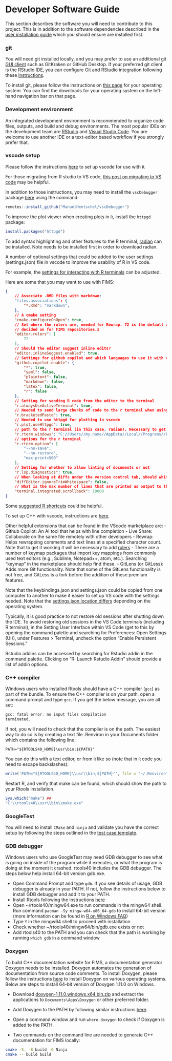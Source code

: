# Developer Software Guide

This section describes the software you will
need to contribute to this project. This is in addition to the software
dependencies described in the [user installation
guide](#user-installation-guide) which you should ensure are installed
first.

### git

You will need git installed locally, and you may prefer to use an
additional git [GUI client](https://git-scm.com/downloads/guis) such as
GitKraken or GitHub Desktop. If your preferred git client is the RStudio
IDE, you can configure Git and RStudio integration following these
[instructions](https://happygitwithr.com/rstudio-git-GitHub.html).

To install git, please follow the instructions on [this
page](https://git-scm.com/book/en/v2/Getting-Started-Installing-Git) for
your operating system. You can find the downloads for your operating
system on the left-hand navigation bar on that page.

### Development environment

An integrated development environment is recommended to organize code 
files, outputs, and build and debug environments. The most popular IDEs
 on the development team are [RStudio](https://www.rstudio.com/) and 
 [Visual Studio Code](https://code.visualstudio.com/). You are welcome 
 to use another IDE or a text-editor based workflow if you strongly 
 prefer that. 

### vscode setup

Please follow the instructions
[here](https://code.visualstudio.com/docs/languages/r) to set up vscode for use
with `R`.

For those migrating from R studio to VS code, [this post on migrating to VS
code](https://statnmap.com/2021-10-09-how-not-to-be-lost-with-vscode-when-coming-from-rstudio/)
may be helpful.

In addition to those instructions, you may need to install the `vscDebugger`
package [here](https://github.com/ManuelHentschel/vscDebugger) using the
command:

```r
remotes::install_github("ManuelHentschel/vscDebugger")
```

To improve the plot viewer when creating plots in `R`, install the `httpgd`
package:

```r
install.packages("httpgd")
``` 

To add syntax highlighting and other features to the R terminal,
[radian](https://github.com/randy3k/radian) can be installed. Note needs to be
installed first in order to download radian.

A number of optional settings that could be added to the user settings
(settings.json) file in vscode to improve the usability of R in VS code.

For example, the [settings for interacting with R
terminals](https://github.com/REditorSupport/vscode-R/wiki/Interacting-with-R-terminals#sending-code-to-r-terminals)
can be adjusted.

Here are some that you may want to use with FIMS:

```json
{
    // Associate .RMD files with markdown:
    "files.associations": {
        "*.Rmd": "markdown",
    },
    // A cmake setting
    "cmake.configureOnOpen": true, 
    // Set where the rulers are, needed for Rewrap. 72 is the default we have
    // decided on for FIMS repositories.z
    "editor.rulers": [
        72
    ],
    // Should the editor suggest inline edits?
    "editor.inlineSuggest.enabled": true,
    // Settings for github copilot and which languages to use it with or not.
    "github.copilot.enable": {
        "*": true,
        "yaml": false,
        "plaintext": false,
        "markdown": false,
        "latex": false,
        "r": false
    }, 
    // Setting for sending R code from the editor to the terminal
    "r.alwaysUseActiveTerminal": true,
    // Needed to send large chunks of code to the r terminal when using radian
    "r.bracketedPaste": true,
    // Needed to use httpgd for plotting in vscode
    "r.plot.useHttpgd": true,
    // path to the r terminal (in this case, radian). Necessary to get the terminal to use radian.
    "r.rterm.windows": "C://Users//my.name//AppData//Local//Programs//Python//Python310//Scripts//radian.exe", //Use this only for Windows 
    // options for the r terminal
    "r.rterm.option": [
        "--no-save",
        "--no-restore",
        "max.print=500"
    ],
    // Setting for whether to allow linting of documents or not
    "r.lsp.diagnostics": true,
    // When looking at diffs under the version control tab, should whitspace be ignored?
    "diffEditor.ignoreTrimWhitespace": false,
    // What is the max number of lines that are printed as output to the terminal?
    "terminal.integrated.scrollback": 10000
}
```

Some [suggested R
shortcuts](https://github.com/REditorSupport/vscode-R/wiki/Keyboard-shortcuts)
could be helpful.


To set up C++ with vscode, instructions are 
[here](https://code.visualstudio.com/docs/languages/cpp).

Other helpful extensions that can be found in the VScode marketplace are:
 - Github Copilot: An AI tool that helps with line completion
 - Live Share: Collaborate on the same file remotely with other developers
 - Rewrap: Helps rewrapping comments and text lines at a specified character
   count. Note that to get it working it will be necessary to add
   [rulers](https://code.visualstudio.com/docs/getstarted/tips-and-tricks#_vertical-rulers)
 - There are a number of keymap packages that import key mappings from commonly
  used text editors (e.g., Sublime, Notepad++, atom, etc.). Searching "keymap"
  in the marketplace should help find these.
  - GitLens (or GitLess): Adds more Git functionality. Note that some of the
    GitLens functionality is not free, and GitLess is a fork before the addition
    of these premium features.

Note that the keybindings.json and settings.json could be copied from one
computer to another to make it easier to set up VS code with the settings
needed. Note that the [settings.json location differs](https://code.visualstudio.com/docs/getstarted/settings#_settings-file-locations) depending on the operating system.

Typically, it is good practice to not restore old sessions after shutting down
the IDE. To avoid restoring old sessions in the VS Code terminals (including R
terminal), in the Setting User Interface within VS Code (get to this by opening
the command palette and searching for Preferences: Open Settings (UI)), under
Features > Terminal, uncheck the option "Enable Persistent Sessions."

Rstudio addins can be accessed by searching for Rstudio addin in the command
palette. Clicking on "R: Launch Rstudio Addin" should provide a list of addin
options.

### C++ compiler

Windows users who installed Rtools should have a C++ compiler (`gcc`) 
as part of the bundle. To ensure the C++ compiler is on your path, open
 a command prompt and type `gcc`. If you get the below message, you are
  all set:

```R
gcc: fatal error: no input files compilation
terminated.
```

If not, you will need to check that the compiler is on the path. The 
easiest way to do so is by creating a text file .Renviron in your 
Documents folder which contains the following line:
```
PATH="${RTOOLS40_HOME}\usr\bin;${PATH}"
```

You can do this with a text editor, or from `R` like so (note that in 
`R` code you need to escape backslashes):
```r
write('PATH="${RTOOLS40_HOME}\\usr\\bin;${PATH}"', file = "~/.Renviron", append = TRUE)
```

Restart R, and verify that make can be found, which should show the path
to your Rtools installation.

```r
Sys.which("make") ##
"C:\\rtools40\\usr\\bin\\make.exe" 
```

### GoogleTest

You will need to install `CMake` and `ninja` and validate you have the
correct setup by following the steps outlined in the [test case
template](#testing).

### GDB debugger

Windows users who use GoogleTest may need GDB debugger to see what is 
going on inside of the program while it executes, or what the program is 
doing at the moment it crashed. rtools40 includes the GDB debugger. The 
steps below help install 64-bit version gdb.exe. 

- Open Command Prompt and type `gdb`. If you see details of usage, GDB
debugger is already in your PATH. If not, follow the instructions below
to install GDB debugger and add it to your PATH. 
- Install Rtools following the instructions [here](https://noaa-fims.github.io/collaborative_workflow/user-guide.html#windows-users) 
- Open ~/rtools40/mingw64.exe to run commands in the mingw64 shell. Run 
command `pacman -Sy mingw-w64-x86_64-gdb` to install 64-bit version 
(more information can be found in [R on Windows FAQ](https://github.com/r-windows/docs/blob/master/faq.md#does-rtools40-include-a-debugger))
- Type `Y` in the mingw64 shell to proceed with installation
- Check whether ~/rtools40/mingw64/bin/gdb.exe exists or not
- Add rtools40 to the PATH and you can check that the path is working 
by running `which gdb` in a command window


### Doxygen

To build C++ documentation website for FIMS, a documentation 
generator Doxygen needs to be installed. Doxygen automates the generation of 
documentation from source code comments. To install Doxygen, please follow the 
instructions [here](https://www.doxygen.nl/manual/install.html) to install 
Doxygen on various operating systems. Below are steps to install 64-bit version of
Doxygen 1.11.0 on Windows. 

- Download [doxygen-1.11.0.windows.x64.bin.zip](https://www.doxygen.nl/files/doxygen-1.11.0.windows.x64.bin.zip) 
and extract the applications to `Documents\Apps\Doxygen` or other preferred folder.

- Add Doxygen to the PATH by following similar instructions [here](https://noaa-fims.github.io/collaborative_workflow/testing.html#adding-cmake-and-ninja-to-your-path-on-windows).

- Open a command window and run `where doxygen` to check if Doxygen is
added to the PATH.

- Two commands on the command line are needed to generate C++ documentation 
for FIMS locally:

```bash
cmake -S. -B build -G Ninja
cmake -- build build
```



